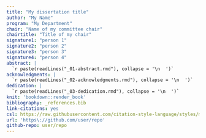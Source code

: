 ```yaml
---
title: "My dissertation title"
author: "My Name"
program: "My Department"
chair: "Name of my committee chair"
chairtitle: "Title of my chair"
signature1: "person 1"
signature2: "person 2"
signature3: "person 3"
signature4: "person 4"
abstract: |
  `r paste(readLines("_01-abstract.rmd"), collapse = '\n  ')`
acknowledgments: |
  `r paste(readLines("_02-acknowledgments.rmd"), collapse = '\n  ')`
dedication: |
  `r paste(readLines("_03-dedication.rmd"), collapse = '\n  ')`
knit: 'bookdown::render_book'
bibliography: _references.bib
link-citations: yes
csl: https://raw.githubusercontent.com/citation-style-language/styles/master/apa.csl
url: 'https\://github.com/user/repo'
github-repo: user/repo
---
```


<!--
Above is the YAML (YAML Ain't Markup Language) header that includes a lot of metadata used to produce the document.
Be careful with spacing in this header!
If you'd like to include a comment that won't be produced in your resulting file enclose it in a block like this.
-->

<!--
Due to the way R Markdown processed `RMD` files, it is important that all files end with a single blank line
-->
